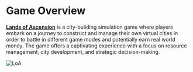 # Game Overview

**[Lands of Ascension](https://landsofascension.quest)** is a city-building simulation game where players embark on a journey to construct and manage their own virtual cities in order to battle in different game modes and potentially earn real world money. The game offers a captivating experience with a focus on resource management, city development, and strategic decision-making.

![LoA](https://cdn.discordapp.com/attachments/1152274140141735936/1161753111614996671/LoA_logo.png)
